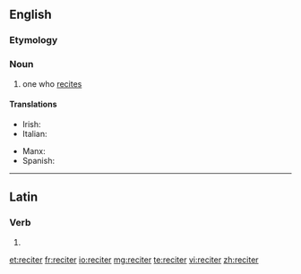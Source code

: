 {{also|réciter}}
==English==

===Etymology===
{{suffix|recite|er}}

===Noun===
{{en-noun}}

# one who [[recite]]s

====Translations====
{{trans-top|one who recites}}
* Irish: {{t-|ga|aithriseoir|m}}
* Italian: {{qualifier|of poetry}} {{t-|it|declamatore|m}}
{{trans-mid}}
* Manx: {{t-|gv|aaloayreyder|m}}
* Spanish: {{qualifier|of poetry}} {{t-|es|rapsoda|m|f}}
{{trans-bottom}}

----

==Latin==

===Verb===
{{la-verb-form|reciter}}

# {{conjugation of|recito|recitō|1|s|pres|pass|sub|lang=la}}{{la-conj-form-gloss|recito|1|s|pres|pass|sub}}

[[et:reciter]]
[[fr:reciter]]
[[io:reciter]]
[[mg:reciter]]
[[te:reciter]]
[[vi:reciter]]
[[zh:reciter]]